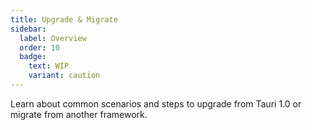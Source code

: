 ```yaml
---
title: Upgrade & Migrate
sidebar:
  label: Overview
  order: 10
  badge:
    text: WIP
    variant: caution
---
```


Learn about common scenarios and steps to upgrade from Tauri 1.0 or migrate from another framework.


<CardGrid>
	<LinkCard
		title="Upgrade from Tauri 1.0"
		href="/migrate/from-tauri-1"
	/>
	<LinkCard
		title="Migrate from Electron"
		href="/migrate/from-electron"
	/>
	<LinkCard
		title="Migrate from Flutter"
		href="/migrate/from-flutter"
	/>
</CardGrid>

